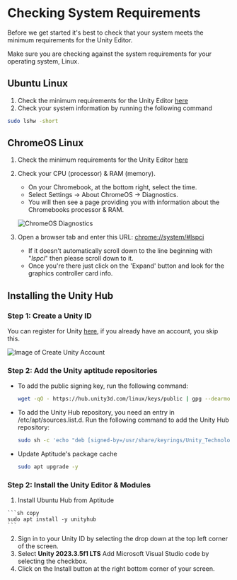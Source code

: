 
# Checking System Requirements


Before we get started it's best to check that your system meets the minimum requirements for the Unity Editor.  

  <Callout type="warning" emoji="⚠️">
    Make sure you are checking against the system requirements for your operating system, Linux.
  </Callout>
  
## Ubuntu Linux

  1. Check the minimum requirements for the Unity Editor [here](https://docs.unity3d.com/Manual/system-requirements.html#editor)  
  2. Check your system information by running the following command
  ```sh copy
  sudo lshw -short
  ```

## ChromeOS Linux

  1. Check the minimum requirements for the Unity Editor [here](https://docs.unity3d.com/Manual/system-requirements.html#editor)  
  2. Check your CPU (processor) & RAM (memory).
      - On your Chromebook, at the bottom right, select the time.
      - Select Settings -> About ChromeOS -> Diagnostics.
      - You will then see a page providing you with information about the Chromebooks processor & RAM.  
        
      ![ChromeOS Diagnostics](/chromeos-diagnostics.jpg)
  3. Open a browser tab and enter this URL: [chrome://system/#lspci](chrome://system/#lspci)  
      - If it doesn't automatically scroll down to the line beginning with "*lspci*" then please scroll down to it.  
      - Once you're there just click on the 'Expand' button and look for the graphics controller card info.  

## Installing the Unity Hub

<Steps>


  ### Step 1: Create a Unity ID

  You can register for Unity [here](https://id.unity.com/en/conversations/adc07ba5-7f26-4ad9-a8e0-069d3cd78fec007f),
  if you already have an account, you skip this.

  ![Image of Create Unity Account](https://support.unity.com/hc/article_attachments/12302710558484)

  ### Step 2: Add the Unity aptitude repositories

  - To add the public signing key, run the following command:
  
    ```sh copy
    wget -qO - https://hub.unity3d.com/linux/keys/public | gpg --dearmor | sudo tee/usr/share/keyrings/Unity_Technologies_ApS.gpg > /dev/null
    ```
  - To add the Unity Hub repository, you need an entry in /etc/apt/sources.list.d.
    Run the following command to add the Unity Hub repository:
  
    ```sh copy
    sudo sh -c 'echo "deb [signed-by=/usr/share/keyrings/Unity_Technologies_ApS.gpg] https://hub.unity3d.com/linux/repos/deb stable main" > /etc/apt/sources.list.d/unityhub.list'
    ```
  - Update Aptitude's package cache
  
    ```sh copy
    sudo apt upgrade -y
    ```

  ### Step 2: Install the Unity Editor & Modules

  1. Install Ubuntu Hub from Aptitude

    ```sh copy
    sudo apt install -y unityhub
    ```
  2. Sign in to your Unity ID by selecting the drop down at the top left corner of the screen.
  3. Select **Unity 2023.3.5f1 LTS**
    <Callout emoji="💡">
      Add Microsoft Visual Studio code by selecting the checkbox.
    </Callout>
  4. Click on the Install button at the right bottom corner of your screen.
</Steps>